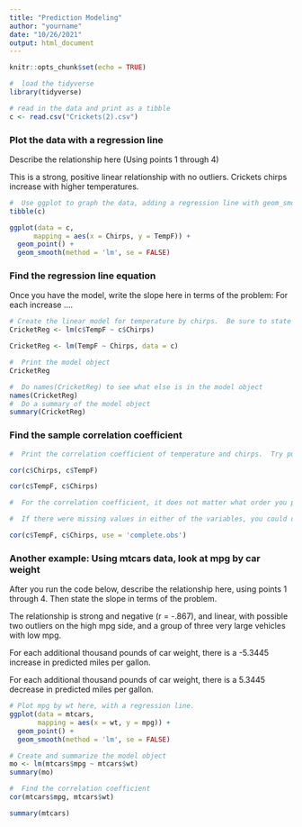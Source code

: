 ```yaml
---
title: "Prediction Modeling"
author: "yourname"
date: "10/26/2021"
output: html_document
---
```


```r
knitr::opts_chunk$set(echo = TRUE)

#  load the tidyverse
library(tidyverse)

# read in the data and print as a tibble
c <- read.csv("Crickets(2).csv")

```

### Plot the data with a regression line

Describe the relationship here (Using points 1 through 4)

This is a strong, positive linear relationship with no outliers.   Crickets chirps increase with higher temperatures. 

```r
#  Use ggplot to graph the data, adding a regression line with geom_smooth(method = 'lm')
tibble(c)

ggplot(data = c,
      mapping = aes(x = Chirps, y = TempF)) +
  geom_point() +
  geom_smooth(method = 'lm', se = FALSE)

```

### Find the regression line equation

Once you have the model, write the slope here in terms of the problem:  For each increase ....

```r
# Create the linear model for temperature by chirps.  Be sure to state the y variable first -- y ~ x.  "Y By X"
CricketReg <- lm(c$TempF ~ c$Chirps)

CricketReg <- lm(TempF ~ Chirps, data = c)

#  Print the model object
CricketReg

#  Do names(CricketReg) to see what else is in the model object
names(CricketReg)
#  Do a summary of the model object
summary(CricketReg)
```

### Find the sample correlation coefficient

``` r

#  Print the correlation coefficient of temperature and chirps.  Try putting the temperature first and chirps second, then put in the reverse order:  

cor(c$Chirps, c$TempF)

cor(c$TempF, c$Chirps)

#  For the correlation coefficient, it does not matter what order you put the variables in.

#  If there were missing values in either of the variables, you could do this:

cor(c$TempF, c$Chirps, use = 'complete.obs')

```

###  Another example:  Using mtcars data, look at mpg by car weight

After you run the code below, describe the relationship here, using points 1 through 4.  Then state the slope in terms of the problem.

The relationship is strong and negative (r = -.867), and linear, with possible two outliers on the high mpg side, and a group of three very large vehicles with low mpg.

For each additional thousand pounds of car weight, there is a -5.3445 increase in predicted miles per gallon.  

For each additional thousand pounds of car weight, there is a 5.3445 decrease in predicted miles per gallon.   

```r
# Plot mpg by wt here, with a regression line.
ggplot(data = mtcars,
       mapping = aes(x = wt, y = mpg)) +
  geom_point() +
  geom_smooth(method = 'lm', se = FALSE)

# Create and summarize the model object
mo <- lm(mtcars$mpg ~ mtcars$wt)
summary(mo)

#  Find the correlation coefficient
cor(mtcars$mpg, mtcars$wt)

summary(mtcars)
```

